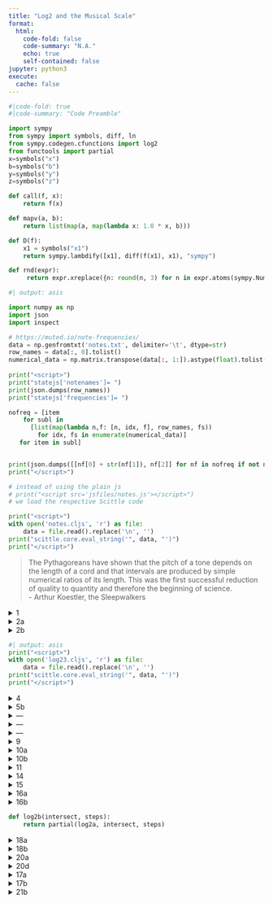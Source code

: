```yaml
---
title: "Log2 and the Musical Scale"
format:
  html:
    code-fold: false
    code-summary: "N.A."
    echo: true
    self-contained: false
jupyter: python3
execute:
  cache: false
---
```

<script type="text/javascript" charset="UTF-8"
999 6
 src="jsfiles/jsxgraph/distrib/jsxgraphcore.js"></script>
<link rel="stylesheet" type="text/css" href="jsfiles/jsxgraph/distrib/jsxgraph.css" />

<script>var SCITTLE_NREPL_WEBSOCKET_PORT = 1340;</script>
<script src="jsfiles/scittle/dist/scittle.js" type="application/javascript"></script>
<script src="jsfiles/scittle/dist/scittle.nrepl.js" type="application/javascript"></script>
<script src="jsfiles/blockly/blockly_compressed.js"></script>
<script src="jsfiles/blockly/msg/en.js"></script>
<script src="jsfiles/twotiles/twotiles_core.js"></script>

<link rel="stylesheet" type="text/css" href="jsfiles/rigsomelight.com/css/syntax.css">

<link rel="stylesheet" type="text/css" href="jsfiles/rigsomelight.com/assets/bootstrap/css/bootstrap.css">

<link rel="stylesheet" type="text/css" href="jsfiles/rigsomelight.com/assets/css/style.css">

<link rel="stylesheet" type="text/css" href="jsfiles/rigsomelight.com/assets/inline-edit/css/style.css">

<script>
var parse = scittle.core.eval_string(twotiles.parse_clj);
Blockly.defineBlocksWithJsonArray(twotiles.blocks);
</script>

<script>
var brender = (code,divid) => {
let ws = Blockly.inject(divid,
{"sounds": false,
"scrollbars": false,
"trashcan": false});

Blockly.Xml.clearWorkspaceAndLoadFromXml(Blockly.utils.xml.textToDom(parse(code)), ws);

return ws;
}
</script>

<script>var statejs = {};</script>

<script>
const delay = ms => new Promise(res => setTimeout(res, ms));
</script>

::: {.hidden}
```python
#|code-fold: true
#|code-summary: "Code Preamble"

import sympy
from sympy import symbols, diff, ln
from sympy.codegen.cfunctions import log2
from functools import partial
x=symbols("x")
b=symbols("b")
y=symbols("y")
z=symbols("z")

def call(f, x):
    return f(x)

def mapv(a, b):
    return list(map(a, map(lambda x: 1.0 * x, b)))

def D(f):
    x1 = symbols("x1")
    return sympy.lambdify([x1], diff(f(x1), x1), "sympy")

def rnd(expr):
     return expr.xreplace({n: round(n, 3) for n in expr.atoms(sympy.Number)})
```
:::

::: {.hidden}
```python
#| output: asis

import numpy as np
import json
import inspect

# https://muted.io/note-frequencies/
data = np.genfromtxt('notes.txt', delimiter='\t', dtype=str)
row_names = data[:, 0].tolist()
numerical_data = np.matrix.transpose(data[:, 1:]).astype(float).tolist()
               
print("<script>")
print("statejs['notenames']= ")
print(json.dumps(row_names))
print("statejs['frequencies']= ")

nofreq = [item
    for subl in
      [list(map(lambda n,f: [n, idx, f], row_names, fs))
        for idx, fs in enumerate(numerical_data)]
   for item in subl]


print(json.dumps([[nf[0] + str(nf[1]), nf[2]] for nf in nofreq if not nf[0].endswith("s")]))
print("</script>")

# instead of using the plain js
# print("<script src='jsfiles/notes.js'></script>")
# we load the respective Scittle code

print("<script>")
with open('notes.cljs', 'r') as file:
    data = file.read().replace('\n', '')
print("scittle.core.eval_string('", data, "')")
print("</script>")
```
:::

> The Pythagoreans have shown that the pitch of a tone depends on the length of a cord and that intervals are produced by simple numerical ratios of its length. This was the first successful reduction of quality to quantity and therefore the beginning of science.  
> - Arthur Koestler, the Sleepwalkers

<details>
<summary>1</summary>
<div id="divnotes2" class="jxgbox" style="height:300px;"></div>
<script>statejs.notes.main("divnotes2");</script>

<span onClick=statejs.notes.main('divnotes2') style="color:blue">1</span>
<span onClick="statejs.notes.anim1()" style="color:blue">2</span>
<span onClick="statejs.notes.anim2()" style="color:blue">3</span>
<span onClick="statejs.notes.anim3()" style="color:blue">4</span>
<span onClick="statejs.notes.anim5()" style="color:blue">5</span>
<span onClick="statejs.notes.anim6()" style="color:blue">6</span>
</details>

<details>
<summary>2a</summary>
## The log2 Function
</details>

<details>
<summary>2b</summary>
<div id="blocklyDivLog2" style="height: 300px;"></div>
<script>brender("(:tiles/infix (* (log2 (:tiles/infix (/ x 220))) 7))", "blocklyDivLog2")</script>
</details>

::: {.hidden}
```python
#| output: asis
print("<script>")
with open('log23.cljs', 'r') as file:
    data = file.read().replace('\n', '')
print("scittle.core.eval_string('", data, "')")
print("</script>")
```
:::

<!--
::: {.column-margin}
<details>
<summary>3</summary>
<div id="divlog23" class="jxgbox" style="height:150px; width: 350px"></div>
<script>
statejs.log23.main("divlog23");
statejs.log23.anim2();
</script>
</details>
:::
-->

<details>
<summary>4</summary>
<div id="divmanylogs" class="jxgbox" style="height:300px"></div>
<script>
statejs.log23.many("divmanylogs");

const mywait = async () => {
  statejs.log23.manyanim2(110, 7);
  await delay(500);
  statejs.log23.manyanim2(440, 7);
  await delay(500);
  statejs.log23.manyanim2(880, 7);
};
</script>

<span onClick=statejs.log23.many("divmanylogs") style="color:blue">1</span>
<span onClick=mywait() style="color:blue">2</span>
</details>

<details>
<summary>5b</summary>
<div id="blocklyDiv5" style="height: 300px;"></div>
<script>
var ws5=null;
function brws5() {
ws5 = brender(" (:tiles/infix (* (log2 (:tiles/infix (/ x intersect))) steps))", "blocklyDiv5");
}
brws5();
var addBlocks = (ws) => (s) =>
Blockly.Xml.appendDomToWorkspace(Blockly.utils.xml.textToDom(parse(s)), ws);
var abws5 = addBlocks(ws5);
</script>

<span onClick="" style="color:blue">1</span>
<span onClick="abws5('(def (log2a intersect steps x) (return :tiles/slot))')" style="color:blue">2</span>
<span onClick="abws5('(log2a 220 7 440)')" style="color:blue">3</span>
<span onClick="abws5('(log2a 1 1 2)')" style="color:blue">4</span>

</details>

::: {.column-margin}
<details>
<summary>---</summary>
<div style="width: 350px">
```python
def log2a(intersect, steps, x):
    return log2(x/intersect) * steps
```
</div>
</details>
:::


<!--
<details>
<summary>5c5d5e</summary>
<div id="jjjobs">
<div class="cljs-editor-new"><pre>(do (defn add-blocks [s] (display-html (str "&lt;tiles&gt;" s "&lt;/tiles&gt;")) :tiles)

(add-blocks '(def (log2a intersect steps x) (return :tiles/slot))))
(add-blocks '(log2a 220 7 440))
(add-blocks '(log2a 1 1 2))</pre></div>
</div>
</details>

<script src="jsfiles/rigsomelight.com/assets/inline-edit/main.js"></script>

<script>
function mutationCallback(customFn, mutationsList, observer) {
      mutationsList.forEach((mutation) => {
        if (mutation.target.className == "cljs-html-display active" &&
            mutation.type == "childList") {
        customFn(mutation.target.childNodes[0].innerText);
        }
    });
}

const observer = new MutationObserver(mutationCallback.bind(null, addBlocks(ws5)));
const targetNode = document.getElementById("jjjobs");
const config = { attributes: true, childList: true, subtree: true };
observer.observe(targetNode, config);
</script>

-->

::: {.column-margin}
<div>
<details>
<summary>---</summary>
<div style="width: 350px">
```python
log2a(220, 7, 440)
```
</div>
</details>

<details>
<summary>---</summary>
```python
log2a(1, 1, 2)
```
</details>
</div>
:::

:::{.column-screen-left}
<details>
<summary>9</summary>
<table>
<tr>
<td style="vertical-align: top">
<div id="blocklyDivLog21" style="height: 150px; width: 230px"></div>
<script>brender("(log2 x)", "blocklyDivLog21")</script>
</td>
<td>
<div id="divlog2x" class="jxgbox" style="height:300px; width: 800px"></div>
<script>
statejs.log23.log3("divlog2x");
</script>
<span onClick=statejs.log23.log3("divlog2x") style="color:blue">1</span>
<span onClick=statejs.log23.log3anim2() style="color:blue">2</span>
<span onClick=statejs.log23.log3anim3() style="color:blue">3</span>
</td>
</tr>
</table>
</details>
:::

<details>
<summary>10a</summary>
## The mapv Function
</details>

:::{.column-screen-left}
<details>
<summary>10b</summary>
<table><tr>
<td style="vertical-align: top">
<div style="height: 300px; width:230px; text-align: right">
<img src="jsfiles/xkcd_mapv.jpg"></img></div>
</td>
<td style="vertical-align: top">
<div id="blocklyDiv10" style="height: 300px; width: 800px"></div>
<script>brender("(mapv log2 [8 16 32])", "blocklyDiv10")</script>
</td>
</tr></table>
</details>
:::

<details>
<summary>11</summary>
```python
mapv(log2, [8, 16, 32])
```
</details>

:::{.column-screen-left}
<details>
<summary>14</summary>
<table><tr>
<td style="vertical-align: top">
<div style="height: 150px; width: 230px"><img src="jsfiles/xkcd_partial.jpg" style="horizontal-align: right"></img></div>
</td>
<td style="vertical-align: top">
<div id="blocklyDiv14" style="height: 300px; width: 800px"></div>
<script>brender("(mapv (partial log2a 1 1) [8 16 32])", "blocklyDiv14")</script>
</td>
</tr></table>
</details>
:::

<details>
<summary>15</summary>
```python
mapv(partial(log2a, 1, 1), [8, 16, 32])
```
</details>

<details>
<summary>16a</summary>
## The log2b function
</details>

<details>
<summary>16b</summary>
<div id="blocklyDiv16" style="height: 300px;"></div>
<script>brender("(def (log2b intersect steps) (return (partial (log2a intersect steps))))", "blocklyDiv16")</script>
</details>

::: {.hidden}
```python
def log2b(intersect, steps):
    return partial(log2a, intersect, steps)
```
:::


<details>
<summary>18a</summary>
<div id="blocklyDiv18a" style="height:100px"></div>
<script>brender("(mapv (log2b 1 1) [8 16 32])", "blocklyDiv18a")</script>
</details>

::: {.column-margin}
<details>
<summary>18b</summary>
<div style="width: 350px">
```python
mapv(log2b(1, 1), [8, 16, 32])
```
</div>
</details>
:::

<details>
<summary>20a</summary>
<div id="divlog20_2" class="jxgbox" style="height:300px"></div>
<script>
statejs.log23.log2b("divlog20_2");
</script>
<span onClick=statejs.log23.log2b("divlog20_2") style="color:blue">1</span>
<span onClick=statejs.log23.log2banim2() style="color:blue">2</span>
</details>

</details>

<details>
<summary>20d</summary>
<div id="divlogtri" class="jxgbox" style="height:300px;"></div>
<script>
statejs.strfrac1ovX = "$$\\frac{1}{x}$$";
statejs.log23.logtri("divlogtri");
</script>
<span onClick=statejs.log23.logtri("divlogtri") style="color:blue">1</span>
<span onClick="statejs.log23.trianim2()" style="color:blue">2</span>
<span onClick="statejs.log23.trianim3()" style="color:blue">3</span>
<span onClick="statejs.log23.trianim4()" style="color:blue">4</span>
<span onClick="statejs.log23.trianim5()" style="color:blue">5</span>
<span onClick="statejs.log23.trianim6()" style="color:blue">6</span>
<span onClick="statejs.log23.trianim7()" style="color:blue">7</span>
</details>

<details>
<summary>17a</summary>
<div id="blocklyDiv17a" style="height:300px"></div>
<script>var ws17a = brender("(mapv (log2b 1 0.7) [x y z])", "blocklyDiv17a")
var ab = addBlocks(ws17a);
</script>
<span onClick="ab('(D :tiles/slot)')" style="color:blue">D</span>
</details>

::: {.column-margin}
<details>
<summary>17b</summary>
<div style="width: 350px">
```python
mapv(log2b(1, 0.7), [x, y, z])
```
</div>
</details>
:::

<details>
<summary>21b</summary>
```python
[e.evalf() for e in        mapv(D(log2b(1, 0.7)), [x, y, z])]
```

<div id="blocklyDiv22a" class="jxgbox" style="height:100px"></div>
<script>brender("(mapv (D ln) [x y z])", "blocklyDiv22a")</script>
```python
mapv(D(ln), [x, y, z])
```
</details>

<script>
document.querySelectorAll("details")
.forEach(d => d.setAttribute("open", ""))
</script>